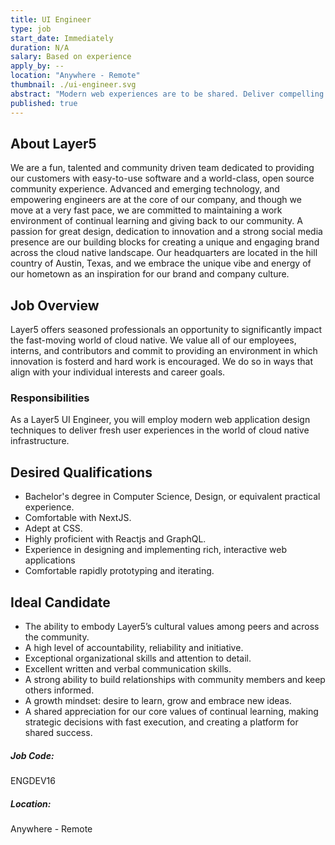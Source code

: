 ```yaml
---
title: UI Engineer
type: job
start_date: Immediately
duration: N/A
salary: Based on experience
apply_by: --
location: "Anywhere - Remote"
thumbnail: ./ui-engineer.svg
abstract: "Modern web experiences are to be shared. Deliver compelling user experiences as a Layer5 UI Engineer."
published: true
---
```




<CareerWrapper>
    <div className="body-sections">
        <h2 className="body-headers">About Layer5</h2>
        <p>
            We are a fun, talented and community driven team dedicated to providing our customers with easy-to-use software and a world-class,
            open source community experience. Advanced and emerging technology, and empowering engineers are at the core
            of our company, and though we move at a very fast pace, we are committed to maintaining a work environment of continual
            learning and giving back to our community. A passion for great design, dedication to innovation and a strong social media
            presence are our building blocks for creating a unique and engaging brand across the cloud native landscape. Our headquarters
            are located in the hill country of Austin, Texas, and we embrace the unique vibe and energy of our hometown as an inspiration
            for our brand and company culture.
        </p>
    </div>
    <div className="body-sections">
        <h2 className="body-headers">Job Overview</h2>
        <p>
            Layer5 offers seasoned professionals an opportunity to significantly impact the fast-moving world of cloud native. We value all
            of our employees, interns, and contributors and commit to providing an environment in which innovation is fosterd and hard work
            is encouraged. We do so in ways that align with your individual interests and career goals.
        </p>
        <h3>Responsibilities</h3>
        <p>
            As a Layer5 UI Engineer, you will employ modern web application design techniques to deliver fresh user experiences
            in the world of cloud native infrastructure.
        </p>
    </div>
    <div className="qualification-section body-sections">
        <Col $xs={12} $lg={6} className="qualification-col">
            <h2 className="body-headers">Desired Qualifications</h2>
            <ul>
                <li>Bachelor's degree in Computer Science, Design, or equivalent practical experience.</li>
                <li>Comfortable with NextJS.</li>
                <li>Adept at CSS.</li>
                <li>Highly proficient with Reactjs and GraphQL.</li>
                <li>Experience in designing and implementing rich, interactive web applications</li>
                <li>Comfortable rapidly prototyping and iterating.</li>
            </ul>
        </Col>
        <Col $xs={12} $lg={6} className="qualification-col">
            <h2 className="body-headers">Ideal Candidate</h2>
            <ul>
                <li>The ability to embody Layer5’s cultural values among peers and across the community.</li>
                <li>A high level of accountability, reliability and initiative.</li>
                <li>Exceptional organizational skills and attention to detail.</li>
                <li>Excellent written and verbal communication skills.</li>
                <li>A strong ability to build relationships with community members and keep others informed.</li>
                <li>A growth mindset: desire to learn, grow and embrace new ideas.</li>
                <li>A shared appreciation for our core values of continual learning, making strategic decisions with fast execution, and creating a platform for shared success.</li>
            </ul>
        </Col>
    </div>
    <div className="job-details-footer">
        <span>
            <h5>Job Code:</h5>
            <p>ENGDEV16</p>
        </span>
        <span>
            <h5>Location:</h5>
            <p>Anywhere - Remote</p>
        </span>
    </div>
    <PositionApply />
</CareerWrapper>